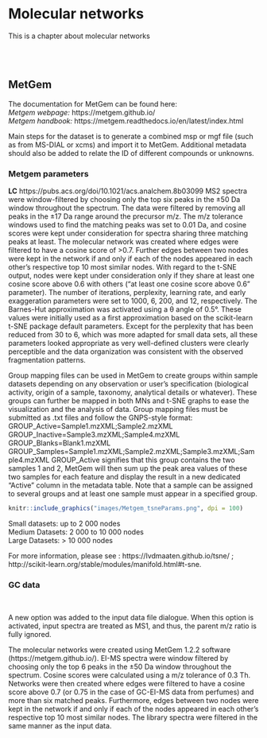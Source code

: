 # **Molecular networks** {#MolecularNetworks}

This is a chapter about molecular networks

<br><br>  

## MetGem
  
The documentation for MetGem can be found here:  
_Metgem webpage:_ https://metgem.github.io/ <br>
_Metgem handbook:_ https://metgem.readthedocs.io/en/latest/index.html <br>

Main steps for the dataset is to generate a combined msp or mgf file (such as from MS-DIAL or xcms) and import it to MetGem. Additional metadata should also be added to relate the ID of different compounds or unknowns.  



### Metgem parameters

__LC__
https://pubs.acs.org/doi/10.1021/acs.analchem.8b03099
MS2 spectra were window-filtered by choosing only the top six peaks in the ±50 Da window throughout the spectrum. The data were filtered by removing all peaks in the ±17 Da range around the precursor m/z. The m/z tolerance windows used to find the matching peaks was set to 0.01 Da, and cosine scores were kept under consideration for spectra sharing three matching peaks at least.
The molecular network was created where edges were filtered to have a cosine score of >0.7. Further edges between two nodes were kept in the network if and only if each of the nodes appeared in each other’s respective top 10 most similar nodes. With regard to the t-SNE output, nodes were kept under consideration only if they share at least one cosine score above 0.6 with others (“at least one cosine score above 0.6” parameter). The number of iterations, perplexity, learning rate, and early exaggeration parameters were set to 1000, 6, 200, and 12, respectively. The Barnes-Hut approximation was activated using a θ angle of 0.5°. These values were initially used as a first approximation based on the scikit-learn t-SNE package default parameters. Except for the perplexity that has been reduced from 30 to 6, which was more adapted for small data sets, all these parameters looked appropriate as very well-defined clusters were clearly perceptible and the data organization was consistent with the observed fragmentation patterns.


Group mapping files can be used in MetGem to create groups within sample datasets depending on any observation or user’s specification (biological activity, origin of a sample, taxonomy, analytical details or whatever). These groups can further be mapped in both MNs and t-SNE graphs to ease the visualization and the analysis of data. Group mapping files must be submitted as .txt files and follow the GNPS-style format:   GROUP_Active=Sample1.mzXML;Sample2.mzXML GROUP_Inactive=Sample3.mzXML;Sample4.mzXML GROUP_Blanks=Blank1.mzXML   GROUP_Samples=Sample1.mzXML;Sample2.mzXML;Sample3.mzXML;Sample4.mzXML 
GROUP_Active signifies that this group contains the two samples 1 and 2, MetGem will then sum up the peak area values of these two samples for each feature and display the result in a new dedicated “Active” column in the metadata table. Note that a sample can be assigned to several groups and at least one sample must appear in a specified group.

  
```r

knitr::include_graphics("images/Metgem_tsneParams.png", dpi = 100)

```

  
Small datasets: up to 2 000 nodes  
Medium Datasets: 2 000 to 10 000 nodes  
Large Datasets: > 10 000 nodes 
  
For more information, please see : https://lvdmaaten.github.io/tsne/ ; http://scikit-learn.org/stable/modules/manifold.html#t-sne. 

### GC data
<br>


A new option was added to the input data file dialogue. When this option is activated, input spectra are treated as MS1, and thus, the parent m/z ratio is fully ignored.

The molecular networks were created using MetGem 1.2.2 software (https://metgem.github.io/). EI-MS spectra were window filtered by choosing only the top 6 peaks in the ±50 Da window throughout the spectrum. Cosine scores were calculated using a m/z tolerance of 0.3 Th. Networks were then created where edges were filtered to have a cosine score above 0.7 (or 0.75 in the case of GC-EI-MS data from perfumes) and more than six matched peaks. Furthermore, edges between two nodes were kept in the network if and only if each of the nodes appeared in each other’s respective top 10 most similar nodes. The library spectra were filtered in the same manner as the input data.
